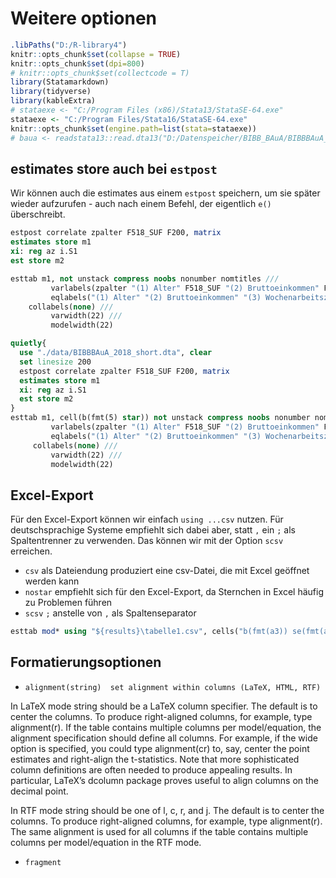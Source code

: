 # Weitere optionen {#misc} 

```r
.libPaths("D:/R-library4")
knitr::opts_chunk$set(collapse = TRUE)
knitr::opts_chunk$set(dpi=800)
# knitr::opts_chunk$set(collectcode = T)
library(Statamarkdown)
library(tidyverse)
library(kableExtra)
# stataexe <- "C:/Program Files (x86)/Stata13/StataSE-64.exe"
stataexe <- "C:/Program Files/Stata16/StataSE-64.exe"
knitr::opts_chunk$set(engine.path=list(stata=stataexe))
# baua <- readstata13::read.dta13("D:/Datenspeicher/BIBB_BAuA/BIBBBAuA_2018_suf1.0.dta",convert.factors = F)
```


## estimates store auch bei `estpost`

Wir können auch die estimates aus einem `estpost` speichern, um sie später wieder aufzurufen - auch nach einem Befehl, der eigentlich `e()` überschreibt.

```stata
estpost correlate zpalter F518_SUF F200, matrix
estimates store m1
xi: reg az i.S1
est store m2

esttab m1, not unstack compress noobs nonumber nomtitles ///
		 varlabels(zpalter "(1) Alter" F518_SUF "(2) Bruttoeinkommen" F200 "(3) Wochenarbeitszeit") ///
		 eqlabels("(1) Alter" "(2) Bruttoeinkommen" "(3) Wochenarbeitszeit") ///
    collabels(none) ///
		 varwidth(22) ///
		 modelwidth(22)
```


```stata
quietly{
  use "./data/BIBBBAuA_2018_short.dta", clear
  set linesize 200
  estpost correlate zpalter F518_SUF F200, matrix
  estimates store m1
  xi: reg az i.S1
  est store m2
}
esttab m1, cell(b(fmt(5) star)) not unstack compress noobs nonumber nomtitles ///
		 varlabels(zpalter "(1) Alter" F518_SUF "(2) Bruttoeinkommen" F200 "(3) Wochenarbeitszeit") ///
		 eqlabels("(1) Alter" "(2) Bruttoeinkommen" "(3) Wochenarbeitszeit") ///
     collabels(none) ///
		 varwidth(22) ///
		 modelwidth(22)
```


## Excel-Export


Für den Excel-Export können wir einfach `using ...csv` nutzen. Für deutschsprachige Systeme empfiehlt sich dabei aber, statt `,` ein `;` als Spaltentrenner zu verwenden. Das können wir mit der Option `scsv` erreichen.

- `csv` als Dateiendung produziert eine csv-Datei, die mit Excel geöffnet werden kann
- `nostar` empfiehlt sich für den Excel-Export, da Sternchen in Excel häufig zu Problemen führen
- `scsv`  `;` anstelle von `,` als Spaltenseparator

```stata
esttab mod* using "${results}\tabelle1.csv", cells("b(fmt(a3)) se(fmt(a3)) ci_l(fmt(a3)) ci_u(fmt(a3)) p(fmt(a3))") scsv
```



## Formatierungsoptionen

 + `alignment(string)  set alignment within columns (LaTeX, HTML, RTF)`

In LaTeX mode string should be a LaTeX column specifier. 
The default is to center the columns. 
To produce right-aligned columns, for example, type alignment(r). 
If the table contains multiple columns per model/equation, the alignment specification should define all columns. 
For example, if the wide option is specified, you could type alignment(cr) to, say, center the point estimates and right-align the t-statistics. Note that more sophisticated column definitions are often needed to produce appealing results. 
In particular, LaTeX's dcolumn package proves useful to align columns on the decimal point.


In RTF mode string should be one of l, c, r, and j. 
The default is to center the columns. To produce right-aligned columns, for example, type alignment(r). 
The same alignment is used for all columns if the table contains multiple columns per model/equation in the RTF mode.


+ `fragment` 

<!-- ## Schriftart -->
<!-- `fonttbl(string)    set custom font table (RTF)` -->


<!-- `title({\b Table 1.} {\i This is the 1{\super st} table})` -->
<!-- [Formatierung anpassen](http://repec.org/bocode/e/estout/esttab011d.do) -->

<!--   fonttbl(string) defines a custom font table in RTF. The default is -->
<!--         "\f0\fnil Times New Roman;". For example, typing -->

<!--             . esttab using example.rtf, ti("\f1 The Auto Data") /// -->
<!--                 fonttbl(\f0\fnil Times New Roman;\f1\fnil Arial;) -->

<!--         would add a title in Arial. -->

<!-- ## any matrix -->


<!-- [esttab any matrix](http://repec.org/bocode/e/estout/advanced.html#advanced905) -->
